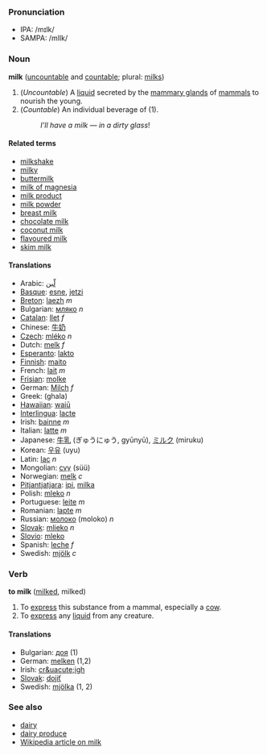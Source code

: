 ===Pronunciation===
*IPA: /mɪlk/
*SAMPA: /mIlk/
===Noun===
'''milk''' ([[uncountable]] and [[countable]]; plural: [[milks]])

#(''Uncountable'') A [[liquid]] secreted by the [[mammary gland]]s of [[mammal]]s to nourish the young.
#(''Countable'') An individual beverage of (1).
#:''I'll have a milk &mdash; in a dirty glass''!

====Related terms====
*[[milkshake]]
*[[milky]]
*[[buttermilk]]
*[[milk of magnesia]]
*[[milk product]]
*[[milk powder]]
*[[breast milk]]
*[[chocolate milk]]
*[[coconut milk]]
*[[flavoured milk]]
*[[skim milk]]

====Translations====
*Arabic: [[لّبن]]
*[[Basque]]: [[esne]], [[jetzi]]
*[[Breton]]: [[laezh]] ''m''
*Bulgarian: [[мляко]] ''n''
*[[Catalan]]: [[llet]] ''f''
*Chinese: [[牛奶]]
*[[Czech]]: [[mléko]] ''n''
*Dutch: [[melk]] ''f''
*[[Esperanto]]: [[lakto]]
*[[Finnish]]: [[maito]]
*French: [[lait]] ''m''
*[[Frisian]]: [[molke]]
*German: [[Milch]] ''f''
*Greek: (ghala)
*[[Hawaiian]]: [[waiū]]
*[[Interlingua]]: [[lacte]]
*Irish: [[bainne]] ''m''
*Italian: [[latte]] ''m''
*Japanese: [[牛乳]] (ぎゅうにゅう, gyūnyū), [[ミルク]] (miruku)
*Korean: [[우유]] (uyu)
*Latin: [[lac]] ''n''
*Mongolian: [[сүү]] (s&uuml;&uuml;)
*Norwegian: [[melk]] ''c''
*[[Pitjantjatjara]]: [[ipi]], [[milka]]
*Polish: [[mleko]] ''n''
*Portuguese: [[leite]] ''m''
*Romanian: [[lapte]] ''m''
*Russian: [[молоко]] (moloko) ''n''
*[[Slovak]]: [[mlieko]] ''n''
*[[Slovio]]: [[mleko]]
*Spanish: [[leche]] ''f''
*Swedish: [[mjölk]] ''c''

===Verb===
'''to milk''' ([[milked]], milked)

#To [[express]] this substance from a mammal, especially a [[cow]].
#To [[express]] any [[liquid]] from any creature.

====Translations====
*Bulgarian: [[доя]] (1)
*German: [[melken]] (1,2)
*Irish: [[cr&uacute;igh]]
*[[Slovak]]: [[dojiť]]
*Swedish: [[mjölka]] (1, 2)

===See also===
*[[dairy]]
*[[dairy produce]]
*[[w:milk|Wikipedia article on milk]]